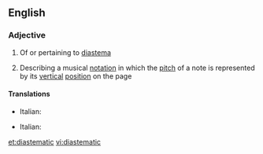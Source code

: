 ==English==

===Adjective===
{{en-adj}}

# Of or pertaining to [[diastema]]
# {{music}} Describing a musical [[notation]] in which the [[pitch]] of a note is represented by its [[vertical]] [[position]] on the page

====Translations====
{{trans-top|of diastema}}
* Italian: {{t-|it|diastematico}}
{{trans-mid}}
{{trans-bottom}}

{{trans-top|notation}}
* Italian: {{t-|it|diastematico}}
{{trans-mid}}
{{trans-bottom}}

[[et:diastematic]]
[[vi:diastematic]]